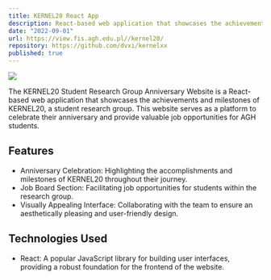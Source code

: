 ```yaml
---
title: KERNEL20 React App
description: React-based web application that showcases the achievements and milestones of KERNEL20, a student research group. This website serves as a platform to celebrate their anniversary and provide valuable job opportunities for AGH students.
date: "2022-09-01"
url: https://view.fis.agh.edu.pl//kernel20/
repository: https://github.com/dvxi/kernelxx
published: true
---
```


[![](/kernel20.png)](https://view.fis.agh.edu.pl//kernel20/)

The KERNEL20 Student Research Group Anniversary Website is a React-based web application that showcases the achievements and milestones of KERNEL20, a student research group. This website serves as a platform to celebrate their anniversary and provide valuable job opportunities for AGH students.

## Features

- Anniversary Celebration: Highlighting the accomplishments and milestones of KERNEL20 throughout their journey.
- Job Board Section: Facilitating job opportunities for students within the research group.
- Visually Appealing Interface: Collaborating with the team to ensure an aesthetically pleasing and user-friendly design.

## Technologies Used

- React: A popular JavaScript library for building user interfaces, providing a robust foundation for the frontend of the website.
